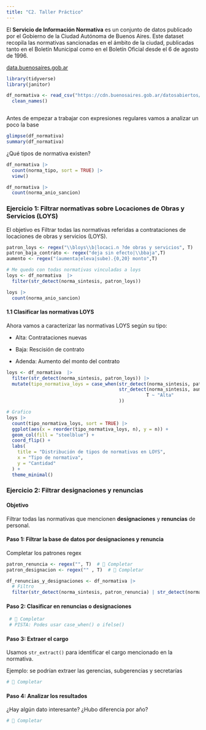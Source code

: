 ```yaml
---
title: "C2. Taller Práctico"
---
```


El **Servicio de Información Normativa** es un conjunto de datos publicado por el Gobierno de la Ciudad Autónoma de Buenos Aires. Este dataset recopila las normativas sancionadas en el ámbito de la ciudad, publicadas tanto en el Boletín Municipal como en el Boletín Oficial desde el 6 de agosto de 1996.

[data.buenosaires.gob.ar](https://data.buenosaires.gob.ar/dataset/servicio-informacion-normativa?utm_source=chatgpt.com)

```r

library(tidyverse)
library(janitor)

df_normativa <- read_csv("https://cdn.buenosaires.gob.ar/datosabiertos/datasets/secretaria-legal-y-tecnica/servicio-informacion-normativa/normativa.csv") |> 
  clean_names()



```

Antes de empezar a trabajar con expresiones regulares vamos a analizar un poco la base

```r
glimpse(df_normativa)
summary(df_normativa)
```

¿Qué tipos de normativa existen?

```r

df_normativa |> 
  count(norma_tipo, sort = TRUE) |> 
  view()

df_normativa |> 
  count(norma_anio_sancion)
```

### Ejercicio 1: Filtrar normativas sobre Locaciones de Obras y Servicios (LOYS)

El objetivo es Filtrar todas las normativas referidas a contrataciones de locaciones de obras y servicios (LOYS).

```r

patron_loys <- regex("\\bloys\\b|locaci.n ?de obras y servicios", T)
patron_baja_contrato <- regex("deja sin efecto|\\bbaja",T)
aumento <- regex("(aumenta|eleva|sube).{0,20} monto",T)

# Me quedo con todas normativas vinculadas a loys
loys <- df_normativa  |> 
  filter(str_detect(norma_sintesis, patron_loys))

loys |> 
  count(norma_anio_sancion)
```

#### 1.1 Clasificar las normativas LOYS

Ahora vamos a caracterizar las normativas LOYS según su tipo:

-   Alta: Contrataciones nuevas

-   Baja: Rescisión de contrato

-   Adenda: Aumento del monto del contrato

```r
loys <- df_normativa  |> 
  filter(str_detect(norma_sintesis, patron_loys)) |> 
  mutate(tipo_normativa_loys = case_when(str_detect(norma_sintesis, patron_baja_contrato) ~ "Baja",
                                         str_detect(norma_sintesis, aumento) ~"Adenda",
                                                   T ~ "Alta"
                                         ))

# Grafico
loys |> 
  count(tipo_normativa_loys, sort = TRUE) |> 
  ggplot(aes(x = reorder(tipo_normativa_loys, n), y = n)) +
  geom_col(fill = "steelblue") +
  coord_flip() +
  labs(
    title = "Distribución de tipos de normativas en LOYS",
    x = "Tipo de normativa",
    y = "Cantidad"
  ) +
  theme_minimal()
```

### Ejercicio 2: Filtrar designaciones y renuncias

#### Objetivo

Filtrar todas las normativas que mencionen **designaciones** y **renuncias** de personal.

#### **Paso 1: Filtrar la base de datos por designaciones y renuncia**

Completar los patrones regex

```r

patron_renuncia <- regex("", T)  # 📝 Completar 
patron_designacion <- regex("" , T)  # 📝 Completar 

df_renuncias_y_designaciones <- df_normativa |> 
  # Filtro
  filter(str_detect(norma_sintesis, patron_renuncia) | str_detect(norma_sintesis, patron_renuncia))

```

#### **Paso 2: Clasificar en renuncias o designaciones**

```r
 # 📝 Completar 
 # PISTA: Podes usar case_when() o ifelse()

```

#### **Paso 3: Extraer el cargo**

Usamos `str_extract()` para identificar el cargo mencionado en la normativa.

Ejemplo: se podrían extraer las gerencias, subgerencias y secretarías

```r
# 📝 Completar


```

#### **Paso 4: Analizar los resultados**

¿Hay algún dato interesante? ¿Hubo diferencia por año?

```r
# 📝 Completar
```

### 
